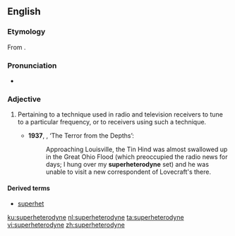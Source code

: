 ==English==
{{wikipedia}}

===Etymology===
From {{prefix|super|heterodyne|lang=en}}.

===Pronunciation===
* {{a|UK}} {{IPA|/suːpəˈhɛt(ə)ɹədʌɪn/|lang=en}}

===Adjective===
{{en-adj|-}}

# {{context|electronics|lang=en}} Pertaining to a technique used in radio and television receivers to tune to a particular frequency, or to receivers using such a technique. {{defdate|from 20th c.}}
#* '''1937''', {{w|Fritz Leiber}}, ‘The Terror from the Depths’:
#*: Approaching Louisville, the Tin Hind was almost swallowed up in the Great Ohio Flood (which preoccupied the radio news for days; I hung over my '''superheterodyne''' set) and he was unable to visit a new correspondent of Lovecraft's there.

====Derived terms====
* [[superhet]]

[[ku:superheterodyne]]
[[nl:superheterodyne]]
[[ta:superheterodyne]]
[[vi:superheterodyne]]
[[zh:superheterodyne]]